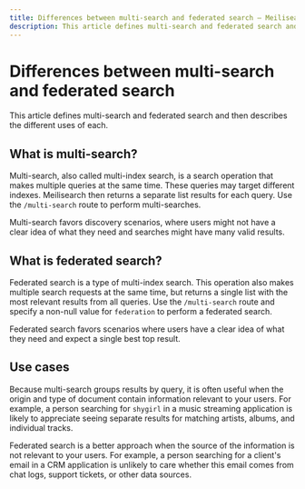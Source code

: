 ```yaml
---
title: Differences between multi-search and federated search — Meilisearch API reference
description: This article defines multi-search and federated search and then describes the different uses of each.
---
```


# Differences between multi-search and federated search

This article defines multi-search and federated search and then describes the different uses of each.

## What is multi-search?

Multi-search, also called multi-index search, is a search operation that makes multiple queries at the same time. These queries may target different indexes. Meilisearch then returns a separate list results for each query. Use the `/multi-search` route to perform multi-searches.

Multi-search favors discovery scenarios, where users might not have a clear idea of what they need and searches might have many valid results.

## What is federated search?

Federated search is a type of multi-index search. This operation also makes multiple search requests at the same time, but returns a single list with the most relevant results from all queries. Use the `/multi-search` route and specify a non-null value for `federation` to perform a federated search.

Federated search favors scenarios where users have a clear idea of what they need and expect a single best top result.

## Use cases

Because multi-search groups results by query, it is often useful when the origin and type of document contain information relevant to your users. For example, a person searching for `shygirl` in a music streaming application is likely to appreciate seeing separate results for matching artists, albums, and individual tracks.

Federated search is a better approach when the source of the information is not relevant to your users. For example, a person searching for a client's email in a CRM application is unlikely to care whether this email comes from chat logs, support tickets, or other data sources.
